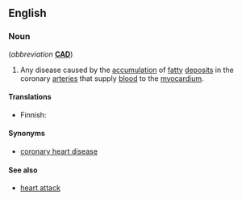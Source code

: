 ==English==
{{wikipedia}}

===Noun===
{{en-noun|sg=[[coronary]] [[artery]] [[disease]]|-}} (''abbreviation'' '''[[CAD]]''')

# {{context|disease|cardiology}} Any disease caused by the [[accumulation]] of [[fatty]] [[deposit]]s in the coronary [[arteries]] that supply [[blood]] to the [[myocardium]].

====Translations====
{{trans-top|disease of the heart}}
* Finnish: {{t-|fi|sepelvaltimotauti}}
{{trans-mid}}
{{trans-bottom}}

====Synonyms====
*[[coronary heart disease]]

====See also====
*[[heart attack]]